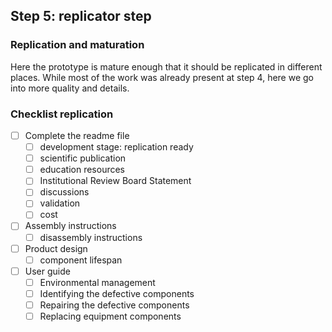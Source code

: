 ## Step 5: replicator step

### Replication and maturation

Here the prototype is mature enough that it should be replicated in different places. While most of the work was already present at step 4, here we go into more quality and details.

### Checklist replication

- [ ] Complete the readme file
  - [ ] development stage: replication ready
  - [ ] scientific publication
  - [ ] education resources
  - [ ] Institutional Review Board Statement
  - [ ] discussions
  - [ ] validation
  - [ ] cost
  
- [ ] Assembly instructions
  - [ ] disassembly instructions

- [ ] Product design
  - [ ] component lifespan
  
- [ ] User guide
  - [ ] Environmental management
  - [ ] Identifying the defective components
  - [ ] Repairing the defective components
  - [ ] Replacing equipment components 



